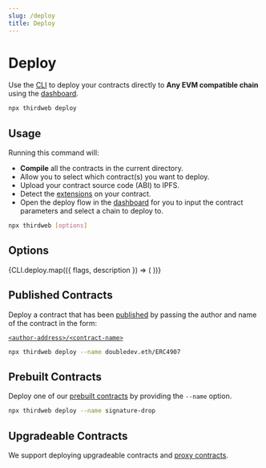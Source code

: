 ```yaml
---
slug: /deploy
title: Deploy
---
```



# Deploy

Use the [CLI](/cli) to deploy your contracts directly to **Any EVM compatible chain** using the [dashboard](/dashboard).

```bash
npx thirdweb deploy
```

## Usage

Running this command will:

- **Compile** all the contracts in the current directory.
- Allow you to select which contract(s) you want to deploy.
- Upload your contract source code (ABI) to IPFS.
- Detect the [extensions](/solidity/extensions) on your contract.
- Open the deploy flow in the [dashboard](https://thirdweb.com/dashboard) for you to input the contract parameters
and select a chain to deploy to.

```bash
npx thirdweb [options]
```

## Options

<div>
  {CLI.deploy.map(({ flags, description }) => (
    <CLIOptions flags={flags} description={description} />
  ))}
</div>

## Published Contracts

Deploy a contract that has been [published](/publish) by passing the author and name of the contract in the form:

[`<author-address>/<contract-name>`](https://thirdweb.com/doubledev.eth/ERC4907)

```bash
npx thirdweb deploy --name doubledev.eth/ERC4907
```

## Prebuilt Contracts

Deploy one of our [prebuilt contracts](/pre-built-contracts) by providing the `--name` option.

```bash
npx thirdweb deploy --name signature-drop
```

## Upgradeable Contracts

We support deploying upgradeable contracts and [proxy contracts](/glossary/proxy-contracts).

